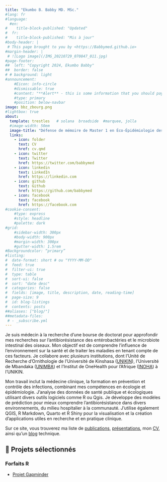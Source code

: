 ```yaml
---
title: "Ekumbo B. Babby MD. MSc."
#lang: fr 
#language:
  #en:
#    title-block-published: "Updated"
#  fr:
#    title-block-published: "Mis à jour"
#body-header: | 
 # This page brought to you by <https://Babbymed.github.io>
#margin-header: |
 # ![Logo image](/IMG_20210729_070847_011.jpg)
#page-footer:
##  left: "Copyright 2024, Ekumbo Babby" 
##  border: false
# # background: light
#announcement: 
    #Eicon: info-circle
    #dismissable: true
    #content: "**Alert** - this is some information that you should pay attention to"
    #type: primary
    #position: below-navbar
image: bbz_zbourg.png
#lightbox: true
about:
  template: trestles   # solana  broadside  #marquee, jolla
  #image-width: 50em
  image-title: "Défense de mémoire de Master 1 en Éco-Épidémiologie des maladies infectieuses gestion du risque et aléas naturels à l'INOHA, 2021"
  links:
    - icon: folder
      text: CV 
      href: cv.qmd
    - icon: twitter
      text: Twitter
      href: https://twitter.com/babbymed
    - icon: linkedin
      text: LinkedIn
      href: https://linkedin.com
    - icon: github
      text: Github
      href: https://github.com/babbymed
    - icon: facebook
      text: facebook
      href: https://facebook.com
#cookie-consent:
    #type: express
    #style: headline
    #palette: dark
#grid:
    #sidebar-width: 300px
    #body-width: 900px
    #margin-width: 300px
    #gutter-width: 1.5rem
#Backgroundcolor: “primary”
#listing:
#  date-format: short # ou "YYYY-MM-DD"
#  feed: true
#  filter-ui: true
#  type: table
#  sort-ui: false
#  sort: "date desc"
#  categories: false
#  fields: [image, title, description, date, reading-time]
#  page-size: 9
#  id: blog-listings
#  contents: posts
##aliases: ["blog/"]
##metadata-files: 
 # - _subscribe.yml
---
```


::: column-page
Je suis médecin à la recherche d’une bourse de doctorat pour approfondir mes recherches sur l’antibiorésistance des entérobactéries et le microbiote intestinal des oiseaux. Mon objectif est de comprendre l’influence de l’environnement sur la santé et de traiter les maladies en tenant compte de ces facteurs. Je collabore avec plusieurs institutions, dont l'Unité de Recherche d'Ornithologie de l'Université de Kinshasa ([UNIKIN](https://www.unikin.ac.cd)), l'Université de Mbandaka ([UNIMBA](https://www.4icu.org/reviews/15437.htm)) et l'Institut de OneHealth pour l’Afrique ([INOHA](https://www.inoha.ac.cd/)) à l'UNIKIN.

Mon travail inclut la médecine clinique, la formation en prévention et contrôle des infections, combinant mes compétences en écologie et épidémiologie. J'analyse des données de santé publique et écologiques utilisant divers outils logiciels comme R ou Qgis. Je développe des modèles de prédiction pour mieux comprendre l’antibiorésistance dans divers environnements, du milieu hospitalier à la communauté. J’utilise également QGIS, R Markdown, Quarto et R Shiny pour la visualisation et la création d’applications utiles en recherche et en pratique clinique.

Sur ce site, vous trouverez ma liste de [publications](https://babbymed.github.io/Publication), [présentations](https://babbymed.github.io/Présentation), mon [CV](https://babbymed.github.io/CV), ainsi qu'un [blog](https://babbymed.github.io/Blog) technique.

<p>

</p>

## 💼 Projets sélectionnés

### Forfaits R

-   [Projet Gapminder](https://github.com/Babbymed/gapminder_dash)

<link rel="me" href="https://Babbymed.github.io/@babbymed2024">
:::
